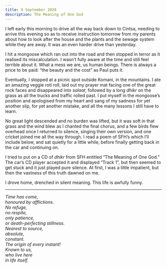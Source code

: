 ```yaml
---
title: 9 September 2020
description: The Meaning of One God
---
```


I left early this morning to drive all the way back down to Cintsa, needing to arrive this evening so as to receive instruction tomorrow from my parents about how to look after the house and the plants and the sewage system while they are away. It was an even harder drive than yesterday.

I hit a mongoose which ran out into the road and then stopped in terror as it realised its miscalculation. I wasn’t fully aware at the time and still feel terrible about it. What a mess we are, us human beings. There is always a price to be paid: “the beauty and the cost” as Paul puts it. 

Eventually, I stopped at a  picnic spot outside Komani, in the mountains. I ate an amazing veggie roti roll, laid out my prayer mat facing one of the great rock faces and disappeared into _salaat_, followed by a long _dhikr_ on the grass as all the trucks and traffic rolled past. I put myself in the mongoose’s position and apologised from my heart and sang of my sadness for yet another slip, for yet another mistake, and all the many lessons I still have to learn. 

No great light descended and no burden was lifted, but it was soft in that grass and the wind blew as I chanted the final chorus, and a few birds flew overhead once I returned to silence, singing their own version, and one cricket joined me all the way through. I read a poem of SFH’s which I’ll include below, and sat quietly for a little while, before finally getting back in the car and continuing on.

I tried to put on a CD of _dhikr_ from SFH entitled “The Meaning of One God.” The car’s CD player accepted it and displayed “Track 1”, but then seemed to get stuck and it just played pure silence. At first, I was a little impatient, but then the vastness of this truth dawned on me.

I drove home, drenched in silent meaning. This life is awfully funny.

---

*Time has come, \
honoured by afflictions. \
No refuge, \
no respite, \
only patience, \
or death-perfecting stillness. \
Nearest to source, \
absolute, \
constant. \
The origin of every instant! \
Known to us, \
who live here \
in life itself.*
